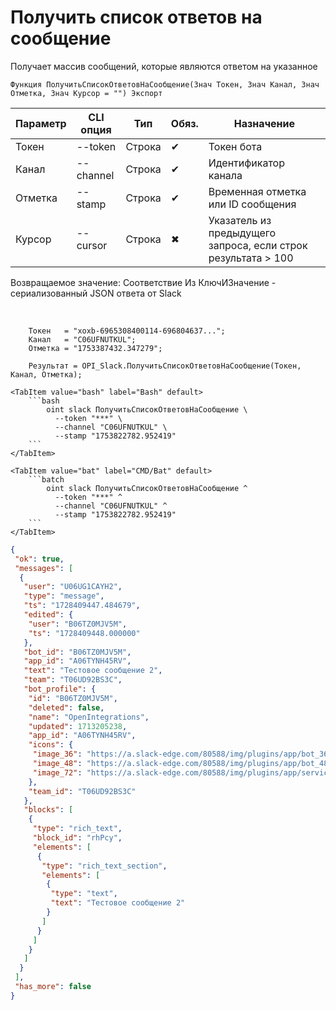 ﻿---
sidebar_position: 7
description: Получить список ответов на сообщение и другие функции для работы с Slack в Открытом пакете интеграций - бесплатной open-source библиотеке интеграций для 1С:Предприятие 8, OneScript и CLI
keywords: [1C, 1С, 1С:Предприятие, 1С:Предприятие 8.3, API, Интеграция, Сервисы, Обмен, OneScript, CLI, Slack]
---


# Получить список ответов на сообщение
 Получает массив сообщений, которые являются ответом на указанное



`Функция ПолучитьСписокОтветовНаСообщение(Знач Токен, Знач Канал, Знач Отметка, Знач Курсор = "") Экспорт`

  | Параметр | CLI опция | Тип | Обяз. | Назначение |
  |-|-|-|-|-|
  | Токен | --token | Строка | &#x2714; | Токен бота |
  | Канал | --channel | Строка | &#x2714; | Идентификатор канала |
  | Отметка | --stamp | Строка | &#x2714; | Временная отметка или ID сообщения |
  | Курсор | --cursor | Строка | &#x2716; | Указатель из предыдущего запроса, если строк результата > 100 |

  
  Возвращаемое значение:   Соответствие Из КлючИЗначение - сериализованный JSON ответа от Slack

<br/>




```bsl title="Пример использования для 1С:Предприятие/OneScript"
    Токен   = "xoxb-6965308400114-696804637...";
    Канал   = "C06UFNUTKUL";
    Отметка = "1753387432.347279";

    Результат = OPI_Slack.ПолучитьСписокОтветовНаСообщение(Токен, Канал, Отметка);
```
    

 <Tabs>
  
    <TabItem value="bash" label="Bash" default>
        ```bash
            oint slack ПолучитьСписокОтветовНаСообщение \
              --token "***" \
              --channel "C06UFNUTKUL" \
              --stamp "1753822782.952419"
        ```
    </TabItem>
  
    <TabItem value="bat" label="CMD/Bat" default>
        ```batch
            oint slack ПолучитьСписокОтветовНаСообщение ^
              --token "***" ^
              --channel "C06UFNUTKUL" ^
              --stamp "1753822782.952419"
        ```
    </TabItem>
</Tabs>


```json title="Результат"
{
 "ok": true,
 "messages": [
  {
   "user": "U06UG1CAYH2",
   "type": "message",
   "ts": "1728409447.484679",
   "edited": {
    "user": "B06TZ0MJV5M",
    "ts": "1728409448.000000"
   },
   "bot_id": "B06TZ0MJV5M",
   "app_id": "A06TYNH45RV",
   "text": "Тестовое сообщение 2",
   "team": "T06UD92BS3C",
   "bot_profile": {
    "id": "B06TZ0MJV5M",
    "deleted": false,
    "name": "OpenIntegrations",
    "updated": 1713205238,
    "app_id": "A06TYNH45RV",
    "icons": {
     "image_36": "https://a.slack-edge.com/80588/img/plugins/app/bot_36.png",
     "image_48": "https://a.slack-edge.com/80588/img/plugins/app/bot_48.png",
     "image_72": "https://a.slack-edge.com/80588/img/plugins/app/service_72.png"
    },
    "team_id": "T06UD92BS3C"
   },
   "blocks": [
    {
     "type": "rich_text",
     "block_id": "rhPcy",
     "elements": [
      {
       "type": "rich_text_section",
       "elements": [
        {
         "type": "text",
         "text": "Тестовое сообщение 2"
        }
       ]
      }
     ]
    }
   ]
  }
 ],
 "has_more": false
}
```
